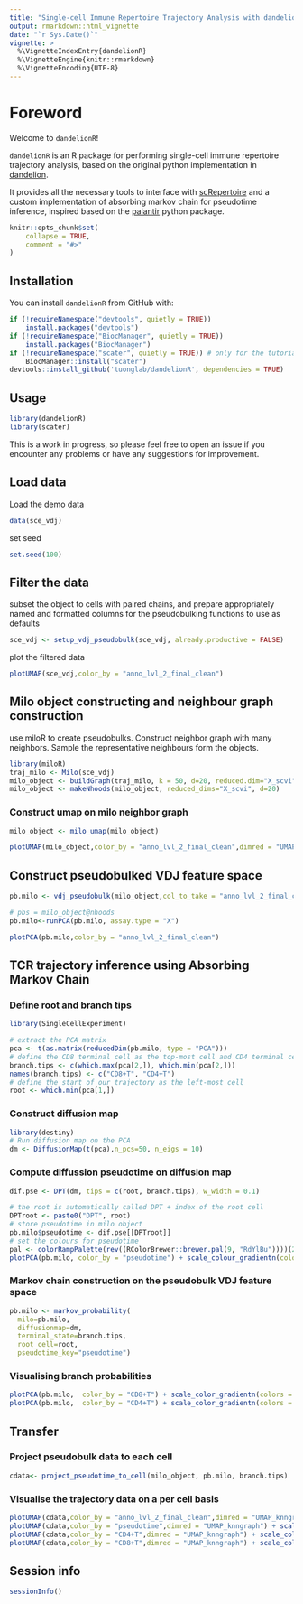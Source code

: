 ```yaml
---
title: "Single-cell Immune Repertoire Trajectory Analysis with dandelionR"
output: rmarkdown::html_vignette
date: "`r Sys.Date()`"
vignette: >
  %\VignetteIndexEntry{dandelionR}
  %\VignetteEngine{knitr::rmarkdown}
  %\VignetteEncoding{UTF-8}
---
```

# Foreword

Welcome to `dandelionR`!

`dandelionR` is an R package for performing single-cell immune repertoire trajectory analysis, based on the original python implementation in [dandelion](https://www.github.com/zktuong/dandelion). 

It provides all the necessary tools to interface with [scRepertoire](https://github.com/ncborcherding/scRepertoire) and a custom implementation of absorbing markov chain for pseudotime inference, inspired based on the [palantir](https://github.com/dpeerlab/Palantir) python package.

```r
knitr::opts_chunk$set(
    collapse = TRUE,
    comment = "#>"
)
```

## Installation

You can install `dandelionR` from GitHub with:
```r
if (!requireNamespace("devtools", quietly = TRUE))
    install.packages("devtools")
if (!requireNamespace("BiocManager", quietly = TRUE))
    install.packages("BiocManager")
if (!requireNamespace("scater", quietly = TRUE)) # only for the tutorial
    BiocManager::install("scater")
devtools::install_github('tuonglab/dandelionR', dependencies = TRUE)
```

## Usage

```r
library(dandelionR)
library(scater)
```

This is a work in progress, so please feel free to open an issue if you encounter any problems or have any suggestions for improvement.

## Load data
Load the demo data
```r
data(sce_vdj)
```
set seed
```r
set.seed(100)
```


## Filter the data
subset the object to cells with paired chains, and prepare appropriately named and formatted columns for the pseudobulking functions to use as defaults
```r
sce_vdj <- setup_vdj_pseudobulk(sce_vdj, already.productive = FALSE)
```
plot the filtered data
```r
plotUMAP(sce_vdj,color_by = "anno_lvl_2_final_clean")
```

## Milo object constructing and neighbour graph construction

use miloR to create pseudobulks. Construct neighbor graph with many neighbors. Sample the representative neighbours form the objects.

```r
library(miloR)
traj_milo <- Milo(sce_vdj) 
milo_object <- buildGraph(traj_milo, k = 50, d=20, reduced.dim="X_scvi") 
milo_object <- makeNhoods(milo_object, reduced_dims="X_scvi", d=20)
```
### Construct umap on milo neighbor graph

```r
milo_object <- milo_umap(milo_object)
```
```r
plotUMAP(milo_object,color_by = "anno_lvl_2_final_clean",dimred = "UMAP_knngraph")
```

## Construct pseudobulked VDJ feature space
```r
pb.milo <- vdj_pseudobulk(milo_object,col_to_take = "anno_lvl_2_final_clean")

# pbs = milo_object@nhoods
pb.milo<-runPCA(pb.milo, assay.type = "X")
```

```r
plotPCA(pb.milo,color_by = "anno_lvl_2_final_clean")
```

## TCR trajectory inference using Absorbing Markov Chain

### Define root and branch tips
```r
library(SingleCellExperiment)

# extract the PCA matrix
pca <- t(as.matrix(reducedDim(pb.milo, type = "PCA")))
# define the CD8 terminal cell as the top-most cell and CD4 terminal cell as the bottom-most cell
branch.tips <- c(which.max(pca[2,]), which.min(pca[2,])) 
names(branch.tips) <- c("CD8+T", "CD4+T")
# define the start of our trajectory as the left-most cell
root <- which.min(pca[1,])
```

### Construct diffusion map
```r
library(destiny)
# Run diffusion map on the PCA
dm <- DiffusionMap(t(pca),n_pcs=50, n_eigs = 10)
```

### Compute diffussion pseudotime on diffusion map
```r
dif.pse <- DPT(dm, tips = c(root, branch.tips), w_width = 0.1)
```

```r
# the root is automatically called DPT + index of the root cell 
DPTroot <- paste0("DPT", root)
# store pseudotime in milo object
pb.milo$pseudotime <- dif.pse[[DPTroot]]
# set the colours for pseudotime
pal <- colorRampPalette(rev((RColorBrewer::brewer.pal(9, "RdYlBu"))))(255)
plotPCA(pb.milo, color_by = "pseudotime") + scale_colour_gradientn(colours = pal)
```

### Markov chain construction on the pseudobulk VDJ feature space

```r
pb.milo <- markov_probability(
  milo=pb.milo, 
  diffusionmap=dm, 
  terminal_state=branch.tips, 
  root_cell=root, 
  pseudotime_key="pseudotime")
```
### Visualising branch probabilities
```r
plotPCA(pb.milo,  color_by = "CD8+T") + scale_color_gradientn(colors = pal)
plotPCA(pb.milo,  color_by = "CD4+T") + scale_color_gradientn(colors = pal)
```
## Transfer

### Project pseudobulk data to each cell
```r
cdata<- project_pseudotime_to_cell(milo_object, pb.milo, branch.tips)
```
### Visualise the trajectory data on a per cell basis
```r
plotUMAP(cdata,color_by = "anno_lvl_2_final_clean",dimred = "UMAP_knngraph")
plotUMAP(cdata,color_by = "pseudotime",dimred = "UMAP_knngraph") + scale_color_gradientn(colors = pal)
plotUMAP(cdata,color_by = "CD4+T",dimred = "UMAP_knngraph") + scale_color_gradientn(colors = pal)
plotUMAP(cdata,color_by = "CD8+T",dimred = "UMAP_knngraph") + scale_color_gradientn(colors = pal)
```


## Session info

```r
sessionInfo()
```
